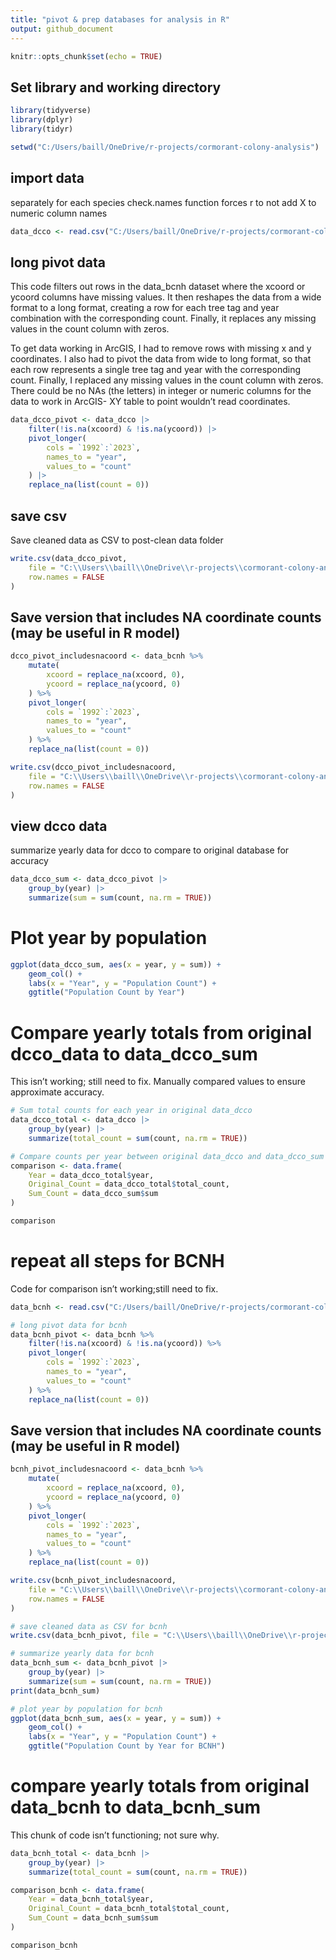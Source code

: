 ```yaml
---
title: "pivot & prep databases for analysis in R"
output: github_document
---
```


```r
knitr::opts_chunk$set(echo = TRUE)
```



## Set library and working directory
```r
library(tidyverse)
library(dplyr)
library(tidyr)

setwd("C:/Users/baill/OneDrive/r-projects/cormorant-colony-analysis")
```

## import data 
separately for each species
check.names function forces r to not add X to numeric column names
```r
data_dcco <- read.csv("C:/Users/baill/OneDrive/r-projects/cormorant-colony-analysis/data/dcco_database_july30th.csv", check.names = FALSE)
```

## long pivot data
This code filters out rows in the data_bcnh dataset where the xcoord or ycoord columns have missing values. It then reshapes the data from a wide format to a long format, creating a row for each tree tag and year combination with the corresponding count. Finally, it replaces any missing values in the count column with zeros.

To get data working in ArcGIS, I had to remove rows with missing x and y coordinates. I also had to pivot the data from wide to long format, so that each row represents a single tree tag and year with the corresponding count. Finally, I replaced any missing values in the count column with zeros. There could be no NAs (the letters) in integer or numeric columns for the data to work in ArcGIS- XY table to point wouldn't read coordinates.
```r
data_dcco_pivot <- data_dcco |>
    filter(!is.na(xcoord) & !is.na(ycoord)) |>
    pivot_longer(
        cols = `1992`:`2023`,
        names_to = "year",
        values_to = "count"
    ) |>
    replace_na(list(count = 0))
```
## save csv
Save cleaned data as CSV to post-clean data folder
```r
write.csv(data_dcco_pivot,
    file = "C:\\Users\\baill\\OneDrive\\r-projects\\cormorant-colony-analysis\\data\\post-clean\\data_dcco_cleaned_july31.csv",
    row.names = FALSE
)
```
## Save version that includes NA coordinate counts (may be useful in R model)
```r
dcco_pivot_includesnacoord <- data_bcnh %>%
    mutate(
        xcoord = replace_na(xcoord, 0),
        ycoord = replace_na(ycoord, 0)
    ) %>%
    pivot_longer(
        cols = `1992`:`2023`,
        names_to = "year",
        values_to = "count"
    ) %>%
    replace_na(list(count = 0))

write.csv(dcco_pivot_includesnacoord,
    file = "C:\\Users\\baill\\OneDrive\\r-projects\\cormorant-colony-analysis\\data\\post-clean\\data_dcco_cleaned_withnacoords_july31.csv",
    row.names = FALSE
)
```

## view dcco data
summarize yearly data for dcco to compare to original database for accuracy
```r
data_dcco_sum <- data_dcco_pivot |>
    group_by(year) |>
    summarize(sum = sum(count, na.rm = TRUE))
```
# Plot year by population
```r
ggplot(data_dcco_sum, aes(x = year, y = sum)) +
    geom_col() +
    labs(x = "Year", y = "Population Count") +
    ggtitle("Population Count by Year")
```
# Compare yearly totals from original dcco_data to data_dcco_sum
This isn't working; still need to fix. Manually compared values to ensure approximate accuracy.
```r
# Sum total counts for each year in original data_dcco
data_dcco_total <- data_dcco |>
    group_by(year) |>
    summarize(total_count = sum(count, na.rm = TRUE))

# Compare counts per year between original data_dcco and data_dcco_sum
comparison <- data.frame(
    Year = data_dcco_total$year,
    Original_Count = data_dcco_total$total_count,
    Sum_Count = data_dcco_sum$sum
)

comparison
```
# repeat all steps for BCNH
Code for comparison isn't working;still need to fix.

```r
data_bcnh <- read.csv("C:/Users/baill/OneDrive/r-projects/cormorant-colony-analysis/data/bcnh_database_july30th.csv", check.names = FALSE)
```

```r
# long pivot data for bcnh
data_bcnh_pivot <- data_bcnh %>%
    filter(!is.na(xcoord) & !is.na(ycoord)) %>%
    pivot_longer(
        cols = `1992`:`2023`,
        names_to = "year",
        values_to = "count"
    ) %>%
    replace_na(list(count = 0))
```
## Save version that includes NA coordinate counts (may be useful in R model)
```r
bcnh_pivot_includesnacoord <- data_bcnh %>%
    mutate(
        xcoord = replace_na(xcoord, 0),
        ycoord = replace_na(ycoord, 0)
    ) %>%
    pivot_longer(
        cols = `1992`:`2023`,
        names_to = "year",
        values_to = "count"
    ) %>%
    replace_na(list(count = 0))

write.csv(bcnh_pivot_includesnacoord,
    file = "C:\\Users\\baill\\OneDrive\\r-projects\\cormorant-colony-analysis\\data\\post-clean\\data_bcnh_cleaned_withnacoords_july31.csv",
    row.names = FALSE
)
```

```r
# save cleaned data as CSV for bcnh
write.csv(data_bcnh_pivot, file = "C:\\Users\\baill\\OneDrive\\r-projects\\cormorant-colony-analysis\\data\\post-clean\\data_bcnh_cleaned_july31.csv")

# summarize yearly data for bcnh
data_bcnh_sum <- data_bcnh_pivot |>
    group_by(year) |>
    summarize(sum = sum(count, na.rm = TRUE))
print(data_bcnh_sum)

# plot year by population for bcnh
ggplot(data_bcnh_sum, aes(x = year, y = sum)) +
    geom_col() +
    labs(x = "Year", y = "Population Count") +
    ggtitle("Population Count by Year for BCNH")
```

# compare yearly totals from original data_bcnh to data_bcnh_sum
This chunk of code isn't functioning; not sure why.
```r
data_bcnh_total <- data_bcnh |>
    group_by(year) |>
    summarize(total_count = sum(count, na.rm = TRUE))

comparison_bcnh <- data.frame(
    Year = data_bcnh_total$year,
    Original_Count = data_bcnh_total$total_count,
    Sum_Count = data_bcnh_sum$sum
)

comparison_bcnh
```

